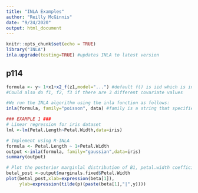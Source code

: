 ```yaml
---
title: "INLA Examples"
author: "Reilly McGinnis"
date: "9/24/2020"
output: html_document
---
```


```r
knitr::opts_chunk$set(echo = TRUE)
library("INLA")
inla.upgrade(testing=TRUE) #updates INLA to latest version
```

## p114
```r
formula <- y~ 1+x1+x2_f(z1,model="...") #default f() is iid which is independent and Gaussian RVs indexed by z1. 
#Could also do f1, f2, f3 if there are 3 different covariate values

#We run the INLA algorithm using the inla function as follows:
inla(formula, family="poisson", data) #family is a string that specifies the data's distribution (likelihood)
```

```r
### EXAMPLE 1 ###
# Linear regression for iris dataset
lml <-lm(Petal.Length~Petal.Width,data=iris)

# Implement using R-INLA
formula <- Petal.Length ~ 1+Petal.Width
output <-inla(formula, family="gaussian",data=iris)
summary(output)
```
```r
# Plot the posterior marginlal distribution of B1, petal.width coefficient
betal_post <-output$marginals.fixed$Petal.Width
plot(betal_post,xlab=expression(beta[1]),
     ylab=expression(tilde(p)(paste(beta[1],"|",y))))
```
















